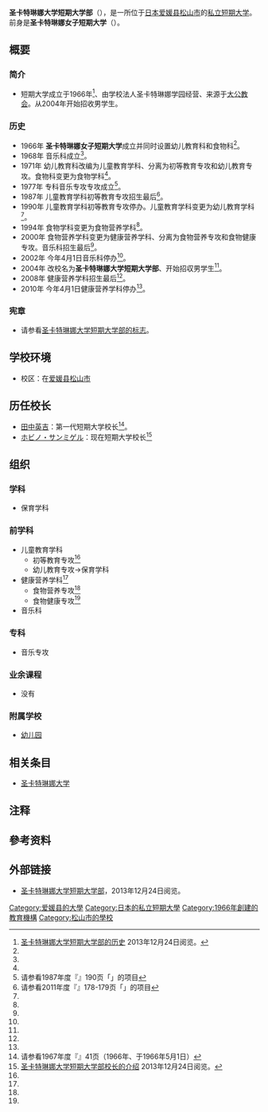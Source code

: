 {{大学(日本) 
| 国=日本
| 大学名=圣卡特琳娜大学短期大学部
| ふりがな=せいかたりなだいがくたんきだいがくぶ
| 英称=St. Catherine Junior College
| 画像=
| 图像大小=
| 画像説明=
| 大学设置年=1966年
| 创立年=1966年
| 学校种別=私立
| 设置者=学校法人圣卡特琳娜学园
| 本部所在地=[[爱媛县|爱媛县]][[松山市|松山市]]北條660
| キャンパス={{JPN}}<br />[[爱媛县|爱媛县]][[松山市|松山市]]
| 学部=儿童教育学科→保育学科<br>　<del>初等教育专攻</del><ref group="注" name="初等教育专攻">招生到1987年。停办于1990年</ref><br>　幼儿教育专攻→保育学科<br><del>健康营养学科</del><ref group="注" name="健康营养学科">招生到2008年。停办于2010年。</ref><br>　<del>食物营养专攻</del><ref group="注" name="健康营养学科专攻">招生到2003年。</ref><br>　<del>食物健康专攻</del><ref group="注" name="健康营养学科专攻"/><br><del>音乐科</del><ref group="注" name="音乐科">招生到2000年。停办于2002年。</ref>　
| 研究科=<del>音乐专攻</del>
| 大学の略称=
| 网站=http://www.catherine.ac.jp/course/hoiku/
}}
{{Portal|大學|Nuvola apps file-manager.png}}
'''圣卡特琳娜大学短期大学部'''（{{jpn|j=聖カタリナ大学短期大学部|hg=せいかたりなだいがくたんきだいがくぶ|rm=Sei Katarina Daigaku Tanki Daigakubu|f=t}}），是一所位于[[日本|日本]][[爱媛县|爱媛县]][[松山市|松山市]]的[[私立大學|私立]][[短期大学|短期大学]]。前身是'''圣卡特琳娜女子短期大学'''（{{jpn|j=聖カタリナ女子短期大学|hg=せいかたりなじょしたんきだいがく|rm=Sei Katarina Joshi Tanki Daigaku|f=t}}）。

== 概要 ==
=== 简介 ===
* 短期大学成立于1966年<ref name="短期大学的历史">[http://www.catherine.ac.jp/guide/history.html 圣卡特琳娜大学短期大学部的历史] {{Wayback|url=http://www.catherine.ac.jp/guide/history.html |date=20131224102815 }}{{ja}}2013年12月24日阅览。</ref>、由学校法人圣卡特琳娜学园经营、来源于[[大公教会|大公教会]]。从2004年开始招收男学生。

=== 历史 ===
* 1966年 '''圣卡特琳娜女子短期大学'''成立并同时设置幼儿教育科和食物科<ref name="短期大学的历史"/>。
* 1968年 音乐科成立<ref name="短期大学的历史"/>。
* 1971年 幼儿教育科改编为儿童教育学科、分离为初等教育专攻和幼儿教育专攻。食物科变更为食物学科<ref name="短期大学的历史"/>。
* 1977年 专科音乐专攻专攻成立<ref name="全国短期大学高等専门学校一覧1987">请参看1987年度『{{tsl|ja|全国短期大学高等専門学校一覧|}}』190页「{{lang|ja|聖カタリナ大学短期大学部}}」的项目{{ja}}</ref>。
* 1987年 儿童教育学科初等教育专攻招生最后<ref name="全国短期大学高等専门学校一覧2011">请参看2011年度『{{tsl|ja|全国短期大学高等専門学校一覧|}}』178-179页「{{lang|ja|聖カタリナ大学短期大学部}}」的项目{{ja}}</ref>。
* 1990年 儿童教育学科初等教育专攻停办。儿童教育学科变更为幼儿教育学科<ref name="短期大学的历史"/>。
* 1994年 食物学科变更为食物营养学科<ref name="短期大学的历史"/>。
* 2000年 食物营养学科变更为健康营养学科、分离为食物营养专攻和食物健康专攻。音乐科招生最后<ref name="短期大学的历史"/>。
* 2002年 今年4月1日音乐科停办<ref name="全国短期大学高等専门学校一覧2011"/>。
* 2004年 改校名为'''圣卡特琳娜大学短期大学部'''、开始招収男学生<ref name="短期大学的历史"/>。
* 2008年 健康营养学科招生最后<ref name="全国短期大学高等専门学校一覧2011"/>。
* 2010年 今年4月1日健康营养学科停办<ref name="全国短期大学高等専门学校一覧2011"/>。
=== 宪章 ===
* 请参看[https://web.archive.org/web/20131224103425/http://www.catherine.ac.jp/course/hoiku/ 圣卡特琳娜大学短期大学部的标志]。

== 学校环境==
* 校区：在[[爱媛县|爱媛县]][[松山市|松山市]]
== 历任校长 ==
* [[田中英吉|田中英吉]]：第一代短期大学校长<ref name="全国学校総覧">请参看1967年度『{{tsl|ja|全国学校総覧|}}』41页（1966年、于1966年5月1日）{{ja}}</ref>。
* [[ホビノ・サンミゲル|ホビノ・サンミゲル]]：现在短期大学校长<ref name="短期大学校长">[http://www.catherine.ac.jp/guide/president.html 圣卡特琳娜大学短期大学部校长的介绍] {{Wayback|url=http://www.catherine.ac.jp/guide/president.html |date=20131224102224 }}{{ja}}2013年12月24日阅览。</ref>

== 组织 ==
=== 学科 ===
* 保育学科

=== 前学科 ===
* 儿童教育学科
** 初等教育专攻<ref group="注" name="初等教育专攻"/>
** 幼儿教育专攻→保育学科
*健康营养学科<ref group="注" name="健康营养学科"/>
** 食物营养专攻<ref group="注" name="健康营养学科专攻"/>
** 食物健康专攻<ref group="注" name="健康营养学科专攻"/>
* 音乐科

=== 专科 ===
* 音乐专攻

=== 业余课程 ===
* 没有

=== 附属学校 ===
* [[幼稚園|幼儿园]]

== 相关条目 ==
* [[圣卡特琳娜大学|圣卡特琳娜大学]]

== 注释 ==
{{reflist|group="注"}}
== 參考资料 ==
{{reflist}}

== 外部链接 ==
{{commons category|St. Catherine Junior College}}
* [https://web.archive.org/web/20131224103425/http://www.catherine.ac.jp/course/hoiku/ 圣卡特琳娜大学短期大学部]{{ja}}，2013年12月24日阅览。

[[Category:爱媛县的大學|Category:爱媛县的大學]]
[[Category:日本的私立短期大學|Category:日本的私立短期大學]]
[[Category:1966年創建的教育機構|Category:1966年創建的教育機構]]
[[Category:松山市的學校|Category:松山市的學校]]